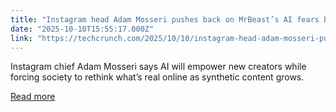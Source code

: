 ```yaml
---
title: "Instagram head Adam Mosseri pushes back on MrBeast’s AI fears but admits society will have to adjust"
date: "2025-10-10T15:55:17.000Z"
link: "https://techcrunch.com/2025/10/10/instagram-head-adam-mosseri-pushes-back-on-mrbeasts-ai-fears-but-admits-society-will-have-to-adjust/"
---
```


Instagram chief Adam Mosseri says AI will empower new creators while forcing society to rethink what’s real online as synthetic content grows.


[Read more](https://techcrunch.com/2025/10/10/instagram-head-adam-mosseri-pushes-back-on-mrbeasts-ai-fears-but-admits-society-will-have-to-adjust/)
